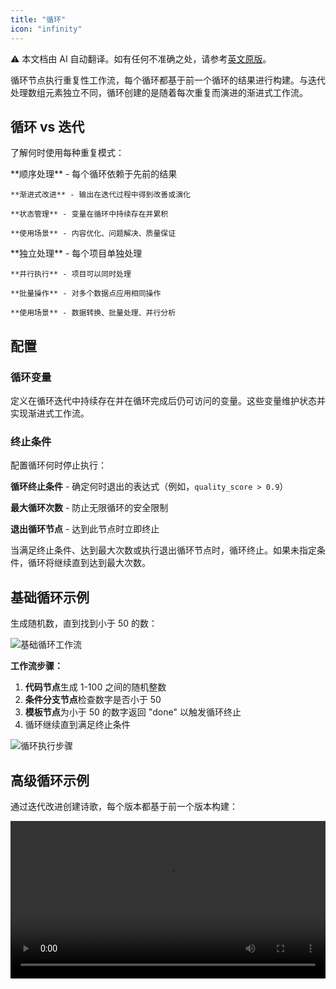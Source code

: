 ```yaml
---
title: "循环"
icon: "infinity"
---
```


<Note> ⚠️ 本文档由 AI 自动翻译。如有任何不准确之处，请参考[英文原版](/en/documentation/pages/nodes/loop)。</Note>


循环节点执行重复性工作流，每个循环都基于前一个循环的结果进行构建。与迭代处理数组元素独立不同，循环创建的是随着每次重复而演进的渐进式工作流。

## 循环 vs 迭代

了解何时使用每种重复模式：

<Tabs>
  <Tab title="循环">
    **顺序处理** - 每个循环依赖于先前的结果
    
    **渐进式改进** - 输出在迭代过程中得到改善或演化
    
    **状态管理** - 变量在循环中持续存在并累积
    
    **使用场景** - 内容优化、问题解决、质量保证
  </Tab>
  
  <Tab title="迭代">
    **独立处理** - 每个项目单独处理
    
    **并行执行** - 项目可以同时处理
    
    **批量操作** - 对多个数据点应用相同操作
    
    **使用场景** - 数据转换、批量处理、并行分析
  </Tab>
</Tabs>

## 配置

### 循环变量

定义在循环迭代中持续存在并在循环完成后仍可访问的变量。这些变量维护状态并实现渐进式工作流。

### 终止条件

配置循环何时停止执行：

**循环终止条件** - 确定何时退出的表达式（例如，`quality_score > 0.9`）

**最大循环次数** - 防止无限循环的安全限制

**退出循环节点** - 达到此节点时立即终止

<Info>
  当满足终止条件、达到最大次数或执行退出循环节点时，循环终止。如果未指定条件，循环将继续直到达到最大次数。
</Info>

## 基础循环示例

生成随机数，直到找到小于 50 的数：

<Frame caption="用于随机数生成的基础循环工作流">
  <img src="https://assets-docs.dify.ai/2025/04/282013c48b46d3cc4ebf99323da10a31.png" alt="基础循环工作流" />
</Frame>

**工作流步骤：**
1. **代码节点**生成 1-100 之间的随机整数
2. **条件分支节点**检查数字是否小于 50
3. **模板节点**为小于 50 的数字返回 "done" 以触发循环终止
4. 循环继续直到满足终止条件

<Frame caption="循环执行步骤和结果">
  <img src="https://assets-docs.dify.ai/2025/04/9d9fb4db7093521000ac735a26f86962.png" alt="循环执行步骤" />
</Frame>

## 高级循环示例

通过迭代改进创建诗歌，每个版本都基于前一个版本构建：

<video controls src="https://assets-docs.dify.ai/2025/04/7ecfc04458aa38e721baaa5f6355486c.mp4" width="100%" />

**循环变量：**
- `num` - 计数器，从 0 开始，每次迭代递增
- `verse` - 文本变量，保存当前诗歌版本

**工作流逻辑：**
1. **条件分支节点**检查 `num > 3` 以确定何时退出
2. **大型语言模型节点**基于前一版本生成改进的诗歌
3. **变量赋值器**更新计数器和诗歌内容
4. **退出循环节点**在 4 个改进循环后终止

大型语言模型提示词引用当前诗句和迭代上下文：

```text
You are a European literary figure creating poetic verses.

Current verse: {{verse}}

Refine and improve this poem based on your previous work.
```

## 常见使用场景

**内容优化** - 通过多次大型语言模型审查逐步改进文本、代码或设计，直到达到质量标准。

**问题解决** - 将复杂问题分解为迭代步骤，其中每个循环基于先前的进展处理下一个逻辑部分。

**研究工作流** - 基于每个搜索循环的发现，迭代搜索、分析和优化研究查询。

**质量保证** - 重进直到满足所有标准。

## 最佳实践

**定义明确的退出条件** - 确保循环具有特定的、可测量的终止条件，以防止无限执行。

**设置合理限制** - 根据预期复杂性和处理需求使用适当的最大迭代次数。

**有效管理状态** - 使用循环变量在迭代中维护必要信息，同时避免不必要的数据累积。

**监控进度** - 包含日志记录或进度指示器来跟踪循环执行，特别是对于长时间运行的过程。

{/*
Contributing Section
DO NOT edit this section!
It will be automatically generated by the script.
*/}

---

[编辑此页面](https://github.com/langgenius/dify-docs/edit/main/zh-hans/documentation/pages/nodes/loop.mdx) | [提交问题](https://github.com/langgenius/dify-docs/issues/new?template=docs.yml)

